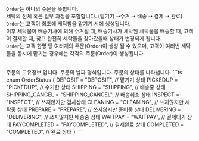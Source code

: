 
<Heading title="Order란?" />

`Order`는 하나의 주문을 뜻합니다.<br/>
 세탁의 전체 혹은 일부 과정을 포함합니다. (맡기기 ➝수거 ➝ 배송 ➝ 결제 ➝ 완료) <br />
`Order`는 고객이 최초에 세탁함을 맡기기 시에 생성됩니다. <br />
이후 세탁물이 배송기사에 의해 수거될 때, 배송기사가 세탁된 세탁물을 배송할 때, 고객이 결제할 때, 찾고 완전히 세탁물을 찾아갔을때 상태가 변경되게 됩니다.<br />
`Order`는 고객 한명 당 여러개의 주문(Order)이 생성 될 수 있으며, 고객이 여러번 세탁물을 동시에 맡기는 경우에는 각각의 주문(Order)이 생성됩니다. 


<Heading title="SVCOrder 컨테이너" type="doc" />
<Parameters title="데이터 형식" attributes={SVCOrderAttributes.root} />
<br />

<Heading title="LaundryOrder 주문" type="userData" />
주문의 고유정보 입니다.
<Parameters title="Order의 userData" attributes={SVCOrderAttributes.userData} />

<Heading title="OrderDate" type="module" />
주문의 날짜 형식입니다.
<Parameters title="OrderDate타입 형식" attributes={SVCOrderAttributes.dates} />


<Heading title="OrderStatus" type="module" />
주문의 상태를 나타냅니다.
```ts
enum OrderStatus {
  DEPOSIT = "DEPOSIT", // 맡기기 상태
  PICKEDUP = "PICKEDUP", // 수거한 상태
  SHIPPING = "SHIPPING", // 배송중 상태
  SHIPPING_CANCEL = "SHIPPING_CANCEL", // 배송취소 상태
  INSPECT = "INSPECT", // 쓰지않지만 검사상태
  CLEANING = "CLEANING", // 쓰지않지만 세탁중 상태
  PREPARE = "PREPARE", // 쓰지않지만 준비중 상태
  DELIVERING = "DELIVERING", // 쓰지않지만 배송중 상태
  WAITPAY = "WAITPAY", // 결제대기 상태
  PAYCOMPLETED = "PAYCOMPLETED", // 결제완료 상태
  COMPLETED = "COMPLETED", // 완료 상태
}
```